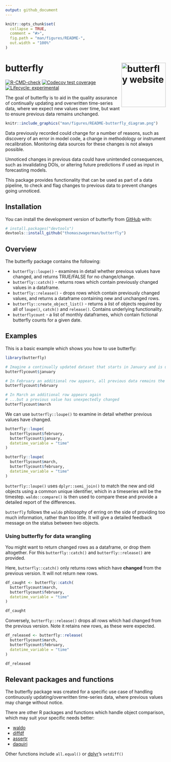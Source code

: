 ```yaml
---
output: github_document
---
```


<!-- README.md is generated from README.Rmd. Please edit that file -->

```r
knitr::opts_chunk$set(
  collapse = TRUE,
  comment = "#>",
  fig.path = "man/figures/README-",
  out.width = "100%"
)
```

# butterfly <a href="https://thomaszwagerman.github.io/butterfly/"><img src="man/figures/logo.png" align="right" height="139" alt="butterfly website" /></a>

<!-- badges: start -->
[![R-CMD-check](https://github.com/thomaszwagerman/butterfly/actions/workflows/R-CMD-check.yaml/badge.svg)](https://github.com/thomaszwagerman/butterfly/actions/workflows/R-CMD-check.yaml)
[![Codecov test coverage](https://codecov.io/gh/thomaszwagerman/butterfly/branch/main/graph/badge.svg)](https://app.codecov.io/gh/thomaszwagerman/butterfly?branch=main)
[![Lifecycle: experimental](https://img.shields.io/badge/lifecycle-experimental-orange.svg)](https://lifecycle.r-lib.org/articles/stages.html#experimental)
<!-- badges: end -->

The goal of butterfly is to aid in the quality assurance of continually updating and overwritten time-series data, where we expect new values over time, but want to ensure previous data remains unchanged. 

```r
knitr::include_graphics("man/figures/README-butterfly_diagram.png")
```


Data previously recorded could change for a number of reasons, such as discovery of an error in model code, a change in methodology or instrument recalibration. Monitoring data sources for these changes is not always possible.

Unnoticed changes in previous data could have unintended consequences, such as invalidating DOIs, or altering future predictions if used as input in forecasting models.

This package provides functionality that can be used as part of a data pipeline, to check and flag changes to previous data to prevent changes going unnoticed.

## Installation

You can install the development version of butterfly from [GitHub](https://github.com/) with:

``` r
# install.packages("devtools")
devtools::install_github("thomaszwagerman/butterfly")
```

## Overview
The butterfly package contains the following:

  * `butterfly::loupe()` - examines in detail whether previous values have changed, and returns TRUE/FALSE for no change/change.
  * `butterfly::catch()` - returns rows which contain previously changed values in a dataframe.
  * `butterfly::release()` - drops rows which contain previously changed values, and returns a dataframe containing new and unchanged rows.
  * `butterfly::create_object_list()` - returns a list of objects required by all of `loupe()`, `catch()` and `release()`. Contains underlying functionality.
  * `butterflycount` - a list of monthly dataframes, which contain fictional butterfly counts for a given date.

## Examples

This is a basic example which shows you how to use butterfly:

```r
library(butterfly)

# Imagine a continually updated dataset that starts in January and is updated once a month
butterflycount$january

# In February an additional row appears, all previous data remains the same
butterflycount$february

# In March an additional row appears again
# ...but a previous value has unexpectedly changed
butterflycount$march
```

We can use `butterfly::loupe()` to examine in detail whether previous values have changed.

```r
butterfly::loupe(
  butterflycount$february,
  butterflycount$january,
  datetime_variable = "time"
)

butterfly::loupe(
  butterflycount$march,
  butterflycount$february,
  datetime_variable = "time"
)
```

`butterfly::loupe()` uses `dplyr::semi_join()` to match the new and old objects using a common unique identifier, which in a timeseries will be the timestep. `waldo::compare()` is then used to compare these and provide a detailed report of the differences.

`butterfly` follows the `waldo` philosophy of erring on the side of providing too much information, rather than too little. It will give a detailed feedback message on the status between two objects.

### Using butterfly for data wrangling
You might want to return changed rows as a dataframe, or drop them altogether. For this `butterfly::catch()` and `butterfly::release()` are provided.

Here, `butterfly::catch()` only returns rows which have **changed** from the previous version. It will not return new rows.

```r
df_caught <- butterfly::catch(
  butterflycount$march,
  butterflycount$february,
  datetime_variable = "time"
)

df_caught
```

Conversely, `butterfly::release()` drops all rows which had changed from the previous version. Note it retains new rows, as these were expected.

```r
df_released <- butterfly::release(
  butterflycount$march,
  butterflycount$february,
  datetime_variable = "time"
)

df_released
```

## Relevant packages and functions
The butterfly package was created for a specific use case of handling continuously updating/overwritten time-series data, where previous values may change without notice. 

There are other R packages and functions which handle object comparison, which may suit your specific needs better:

* [waldo](https://github.com/r-lib/waldo)
* [diffdf](https://github.com/gowerc/diffdf)
* [assertr](https://github.com/tonyfischetti/assertr)
* [daquiri](https://github.com/ropensci/daiquiri/)

Other functions include `all.equal()` or [dplyr](https://github.com/tidyverse/dplyr)'s `setdiff()`
